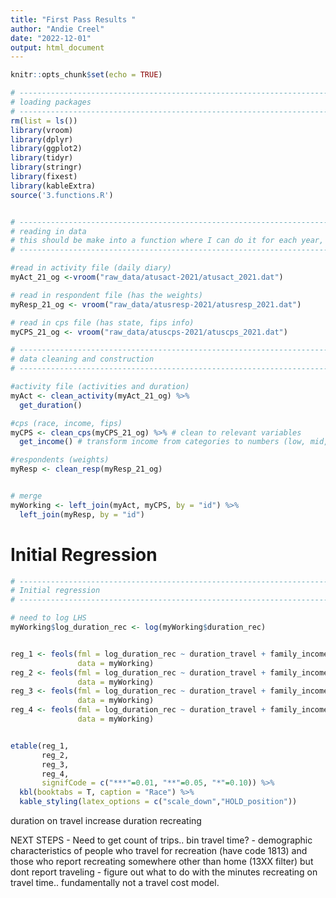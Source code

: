 ```yaml
---
title: "First Pass Results "
author: "Andie Creel"
date: "2022-12-01"
output: html_document
---
```


```r
knitr::opts_chunk$set(echo = TRUE)
```


```r
# -----------------------------------------------------------------------------
# loading packages 
# -----------------------------------------------------------------------------
rm(list = ls())
library(vroom)
library(dplyr)
library(ggplot2)
library(tidyr)
library(stringr)
library(fixest)
library(kableExtra)
source('3.functions.R')


# -----------------------------------------------------------------------------
# reading in data
# this should be make into a function where I can do it for each year, later
# -----------------------------------------------------------------------------

#read in activity file (daily diary)
myAct_21_og <-vroom("raw_data/atusact-2021/atusact_2021.dat")

# read in respondent file (has the weights)
myResp_21_og <- vroom("raw_data/atusresp-2021/atusresp_2021.dat")

# read in cps file (has state, fips info)
myCPS_21_og <- vroom("raw_data/atuscps-2021/atuscps_2021.dat")

# -----------------------------------------------------------------------------
# data cleaning and construction 
# -----------------------------------------------------------------------------

#activity file (activities and duration)
myAct <- clean_activity(myAct_21_og) %>%
  get_duration()

#cps (race, income, fips)
myCPS <- clean_cps(myCPS_21_og) %>% # clean to relevant variables
  get_income() # transform income from categories to numbers (low, mid, and upper estimates)

#respondents (weights)
myResp <- clean_resp(myResp_21_og)


# merge
myWorking <- left_join(myAct, myCPS, by = "id") %>%
  left_join(myResp, by = "id")

```


# Initial Regression 

```r

# -----------------------------------------------------------------------------
# Initial regression 
# -----------------------------------------------------------------------------

# need to log LHS
myWorking$log_duration_rec <- log(myWorking$duration_rec)


reg_1 <- feols(fml = log_duration_rec ~ duration_travel + family_income_mid, 
               data = myWorking)
reg_2 <- feols(fml = log_duration_rec ~ duration_travel + family_income_mid | fips_st,
               data = myWorking)
reg_3 <- feols(fml = log_duration_rec ~ duration_travel + family_income_low | fips_st,
               data = myWorking)
reg_4 <- feols(fml = log_duration_rec ~ duration_travel + family_income_up | fips_st,
               data = myWorking)


etable(reg_1,
       reg_2,
       reg_3,
       reg_4,
       signifCode = c("***"=0.01, "**"=0.05, "*"=0.10)) %>%
  kbl(booktabs = T, caption = "Race") %>%
  kable_styling(latex_options = c("scale_down","HOLD_position")) 


```

duration on travel increase duration recreating 

NEXT STEPS 
- Need to get count of trips.. bin travel time? 
- demographic characteristics of people who travel for recreation (have code 1813) and those who report recreating somewhere other than home (13XX filter) but dont report traveling
- figure out what to do with the minutes recreating on travel time.. fundamentally not a travel cost model. 



